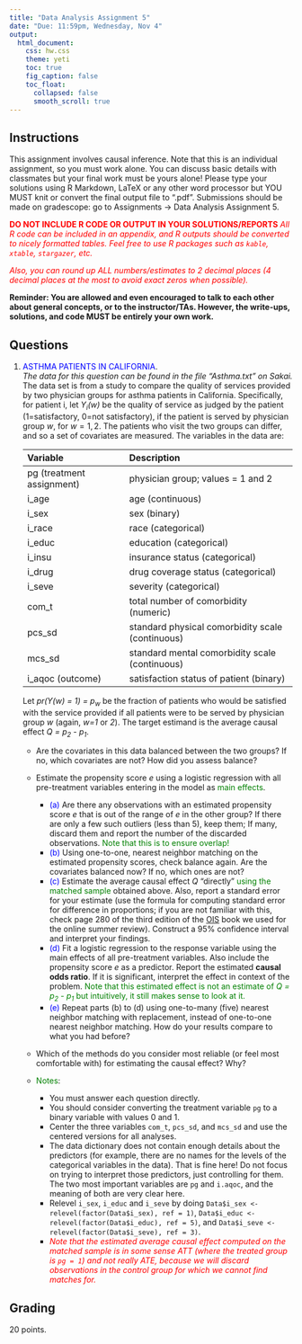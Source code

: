 ```yaml
---
title: "Data Analysis Assignment 5"
date: "Due: 11:59pm, Wednesday, Nov 4"
output: 
  html_document: 
    css: hw.css
    theme: yeti
    toc: true
    fig_caption: false
    toc_float:
      collapsed: false
      smooth_scroll: true
---
```


## Instructions

This assignment involves causal inference. Note that this is an individual assignment, so you must work alone. You can discuss basic details with classmates but your final work must be yours alone!
<!-- The datasets (for question 2) can be found on Sakai: go to Resources $\rightarrow$ Datasets $\rightarrow$ Homework Datasets $\rightarrow$ Methods and Data Analysis 2.  -->
Please type your solutions using R Markdown, LaTeX or any other word processor but YOU MUST knit or convert the final output file to ".pdf". Submissions should be made on gradescope: go to Assignments $\rightarrow$ Data Analysis Assignment 5.

<font color="red">**DO NOT INCLUDE R CODE OR OUTPUT IN YOUR SOLUTIONS/REPORTS** *All R code can be included in an appendix, and R outputs should be converted to nicely formatted tables. Feel free to use R packages such as `kable`, `xtable`, `stargazer`, etc.*</font>

<font color="red">*Also, you can round up ALL numbers/estimates to 2 decimal places (4 decimal places at the most to avoid exact zeros when possible).*</font>

**Reminder: You are allowed and even encouraged to talk to each other about general concepts, or to the instructor/TAs. However, the write-ups, solutions, and code MUST be entirely your own work.**

## Questions

1. <font color="blue">ASTHMA PATIENTS IN CALIFORNIA</font>.  
    *The data for this question can be found in the file "Asthma.txt" on Sakai.*  
The data set is from a study to compare the quality of services provided by two physician groups for asthma patients in California. Specifically, for patient i, let *Y<sub>i</sub>(w)* be the quality of service as judged by the patient (1=satisfactory, 0=not satisfactory), if the patient is served by physician group $w$, for $w = 1,2$. The patients who visit the two groups can differ, and so a set of covariates are measured. The variables in the data are:

    Variable       |        Description
    :------------- | :-------------------
    pg (treatment assignment) | physician group; values = 1 and 2
    i_age | age (continuous)
    i_sex | sex (binary)
    i_race | race (categorical)
    i_educ | education (categorical)
    i_insu | insurance status (categorical)
    i_drug | drug coverage status (categorical)
    i_seve | severity (categorical)
    com_t | total number of comorbidity (numeric)
    pcs_sd | standard physical comorbidity scale (continuous)
    mcs_sd | standard mental comorbidity scale (continuous)
    i_aqoc (outcome) | satisfaction status of patient (binary)

    Let *pr(Y(w) = 1) = p<sub>w</sub>* be the fraction of patients who would be satisfied with the service provided if all patients were to be served by physician group *w* (again, *w=1* or *2*). The target estimand is the average causal effect *Q = p<sub>2</sub> - p<sub>1</sub>*.
    - Are the covariates in this data balanced between the two groups? If no, which covariates are not? How did you assess balance?
    - Estimate the propensity score *e* using a logistic regression with all pre-treatment variables entering in the model as <font color="green">main effects</font>.
      + <font color="blue">(a)</font> Are there any observations with an estimated propensity score *e* that is out of the range of *e* in the other group? If there are only a few such outliers (less than 5), keep them; If many, discard them and report the number of the discarded observations. <font color="green">Note that this is to ensure overlap!</font>
      + <font color="blue">(b)</font> Using one-to-one, nearest neighbor matching on the estimated propensity scores, check balance again. Are the covariates balanced now? If no, which ones are not?
      + <font color="blue">(c)</font> Estimate the average causal effect $Q$ "directly" <font color="green">using the matched sample</font> obtained above. Also, report a standard error for your estimate (use the formula for computing standard error for difference in proportions; if you are not familiar with this, check page 280 of the third edition of the [OIS](https://drive.google.com/file/d/0B-DHaDEbiOGkc1RycUtIcUtIelE/view) book we used for the online summer review). Construct a 95% confidence interval and interpret your findings.
      + <font color="blue">(d)</font> Fit a logistic regression to the response variable using the main effects of all pre-treatment variables. Also include the propensity score *e* as a predictor. Report the estimated **causal odds ratio**. If it is significant, interpret the effect in context of the problem. <font color="green">Note that this estimated effect is not an estimate of *Q = p<sub>2</sub> - p<sub>1</sub>* but intuitively, it still makes sense to look at it.</font>
      + <font color="blue">(e)</font> Repeat parts (b) to (d) using one-to-many (five) nearest neighbor matching with replacement, instead of one-to-one nearest neighbor matching. How do your results compare to what you had before?
    - Which of the methods do you consider most reliable (or feel most comfortable with) for estimating the causal effect? Why?
    
    - <font color="green">Notes</font>: 
      + You must answer each question directly.
      + You should consider converting the treatment variable `pg` to a binary variable with values 0 and 1.
      + Center the three variables `com_t`, `pcs_sd`, and `mcs_sd` and use the centered versions for all analyses.
      + The data dictionary does not contain enough details about the predictors (for example, there are no names for the levels of the categorical variables in the data). That is fine here! Do not focus on trying to interpret those predictors, just controlling for them. The two most important variables are `pg` and `i.aqoc`, and the meaning of both are very clear here.
      + Relevel `i_sex`, `i_educ` and `i_seve` by doing  `Data$i_sex <- relevel(factor(Data$i_sex), ref = 1)`, `Data$i_educ <- relevel(factor(Data$i_educ), ref = 5)`, and `Data$i_seve <- relevel(factor(Data$i_seve), ref = 3)`.
      + *<font color="red">Note that the estimated average causal effect computed on the matched sample is in some sense ATT (where the treated group is `pg = 1`) and not really ATE, because we will discard observations in the control group for which we cannot find matches for.</font>*






## Grading

20 points.
  